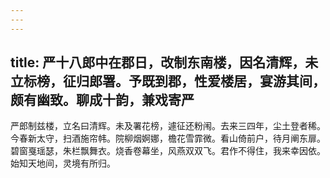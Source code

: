 ```yaml
---
---
---
```

title: 严十八郎中在郡日，改制东南楼，因名清辉，未立标榜，征归郎署。予既到郡，性爱楼居，宴游其间，颇有幽致。聊成十韵，兼戏寄严
---



严郎制兹楼，立名曰清辉。未及署花榜，遽征还粉闱。去来三四年，尘土登者稀。今春新太守，扫酒施帘帏。院柳烟婀娜，檐花雪霏微。看山倚前户，待月阐东扉。碧窗戛瑶瑟，朱栏飘舞衣。烧香卷幕坐，风燕双双飞。君作不得住，我来幸因依。始知天地间，灵境有所归。